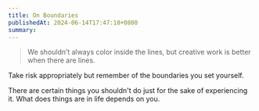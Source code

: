 ```yaml
---
title: On Boundaries
publishedAt: 2024-06-14T17:47:18+0800
summary: 
---
```


> We shouldn’t always color inside the lines, but creative work is better when there are lines.

Take risk appropriately but remember of the boundaries you set yourself. 

There are certain things you shouldn't do just for the sake of experiencing it. What does things are in life depends on you.